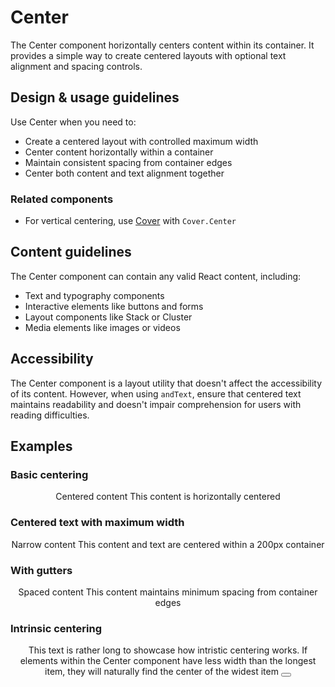 
<Meta title="Components/Layout/Center" />

# Center

The Center component horizontally centers content within its container. It
provides a simple way to create centered layouts with optional text alignment
and spacing controls.

## Design & usage guidelines

Use Center when you need to:

- Create a centered layout with controlled maximum width
- Center content horizontally within a container
- Maintain consistent spacing from container edges
- Center both content and text alignment together

### Related components

- For vertical centering, use [Cover](/components/Cover) with `Cover.Center`

## Content guidelines

The Center component can contain any valid React content, including:

- Text and typography components
- Interactive elements like buttons and forms
- Layout components like Stack or Cluster
- Media elements like images or videos

## Accessibility

The Center component is a layout utility that doesn't affect the accessibility
of its content. However, when using `andText`, ensure that centered text
maintains readability and doesn't impair comprehension for users with reading
difficulties.

## Examples

### Basic centering

<Canvas>
  <Center>
    <Stack>
      <Heading level={1}>Centered content</Heading>
      <Text>This content is horizontally centered</Text>
    </Stack>
  </Center>
</Canvas>

### Centered text with maximum width

<Canvas>
  <Center maxWidth="200px" andText>
    <Stack>
      <Heading level={2}>Narrow content</Heading>
      <Text>This content and text are centered within a 200px container</Text>
    </Stack>
  </Center>
</Canvas>

### With gutters

<Canvas>
  <Center gutters="largest">
    <Stack>
      <Heading level={2}>Spaced content</Heading>
      <Text>This content maintains minimum spacing from container edges</Text>
    </Stack>
  </Center>
</Canvas>

### Intrinsic centering

<Canvas>
  <Center intrinsic>
    <Text>
      This text is rather long to showcase how intristic centering works. If
      elements within the Center component have less width than the longest
      item, they will naturally find the center of the widest item
    </Text>
    <Box padding="base">
      <Button label="Centered Button" />
    </Box>
  </Center>
</Canvas>
